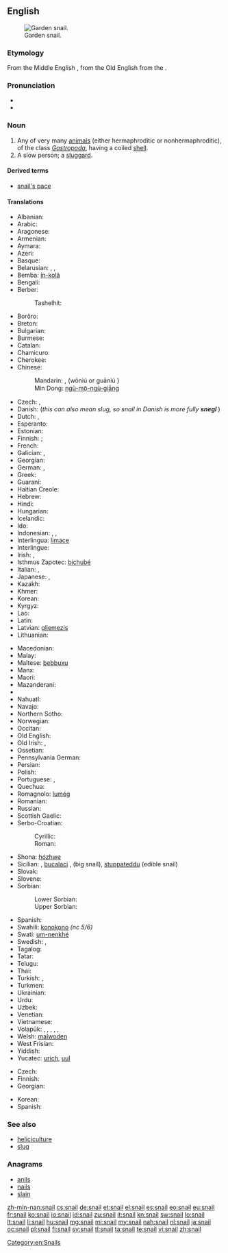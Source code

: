 ==English==
{{wikipedia}}
{{commons|Helicidae}}
[[Image:Snail2.JPG|thumb|Garden snail.]]

===Etymology===
From the Middle English {{term|snegge|lang=enm}}, from the Old English {{term|snægel|lang=ang}} from the {{etyl|gem-pro|en}} {{recons|snigilaz|lang=gem-pro}}.

===Pronunciation===
* {{audio|en-us-snail.ogg|Audio (US)}}
* {{rhymes|eɪl}}

===Noun===
{{en-noun}}

# Any of very many [[animal]]s (either hermaphroditic or nonhermaphroditic), of the class ''[[Gastropoda]]'', having a coiled [[shell]].
# A slow person; a [[sluggard]].

====Derived terms====
* [[snail's pace]]

{{flowbreak}}

====Translations====
{{trans-top|any animal of the class ''Gastropoda'' having a shell}}
* Albanian: {{t-|sq|kërmill}}
* Arabic: {{t-|ar|حلزونة|f|tr=ḥalazūna}}
* Aragonese: {{t-|an|caragol|m}}
* Armenian: {{t-|hy|խխունջ|tr=xxunǰ}}
* Aymara: {{t-|ay|ch'uru}}
* Azeri: {{t-|az|ilbiz}}
* Basque: {{t-|eu|barraskilo}}
* Belarusian: {{t+|be|смоўж|m|tr=smoŭž|sc=Cyrl}}, {{t-|be|слімак|m|tr=slimák|sc=Cyrl}}, {{t-|be|улітка|f|tr=ulítka|sc=Cyrl}}
* Bemba: [[ín-kolâ]]
* Bengali: {{t-|bn|শামুক|tr=shamuk|sc=Beng}}
* Berber:
*: Tashelhit: {{tø|shi|aɣwlal|m|tr=aghwlal}}
* Borôro: {{tø|bor|uruwo}}
* Breton: {{t-|br|melc'houed}}
* Bulgarian: {{t+|bg|охлюв|m|tr=óhljuv}}
* Burmese: {{t+|my|ခရုပက်ကျိ|tr=hkăyu.petkyi.}}
* Catalan: {{t+|ca|caragol|m}}
* Chamicuro: {{tø|ccc|shyamo}}
* Cherokee: {{t-|chr|ᎡᎳᏆ|tr=elaqua|sc=Cher}}
* Chinese:
*: Mandarin: {{t-|cmn|蝸牛|sc=Hani}}, {{t-|cmn|蜗牛}} (wōniú {{qualifier|PRC}} or guāniú {{qualifier|Taiwan}})
*: Min Dong: [[ngù-mō̤-ngù-giāng]]
* Czech: {{t+|cs|hlemýžď|m}}, {{t+|cs|šnek|m}}
* Danish: {{t-|da|snegl|c}} (''this can also mean slug, so snail in Danish is more fully '''snegl {{t-|da|med}} {{t+|da|skal}}''''')
* Dutch: {{t+|nl|slak|f}}, {{t+|nl|huisjesslak|f}}
* Esperanto: {{t+|eo|heliko}}
* Estonian: {{t-|et|tigu}}
* Finnish: {{t-|fi|kotilo}}; {{t+|fi|etana}}
* French: {{t+|fr|escargot|m}}
* Galician: {{t-|gl|caracol|m}}, {{t+|gl|cosco|m}}
* Georgian: {{t-|ka|ლოკოკინა|tr=lokokina|sc=Geor}}
* German: {{t+|de|Schnecke|f}} {{gloss|any animal of the class Gastropoda, also without shell}}, {{t-|de|Gehäuseschnecke|f}}
* Greek: {{t+|el|σαλιγκάρι|n|tr=saligkári}}
* Guaraní: {{t-|gn|jatyta}}
* Haitian Creole: {{tø|ht|kalmason}}
* Hebrew: {{t+|he|שבלול|m|alt=שַׁבְּלוּל|tr=shablúl}}
* Hindi: {{t-|hi|घोंगा|tr=ghõṅgā|sc=Deva}}
* Hungarian: {{t+|hu|csiga}}
* Icelandic: {{t+|is|snigill|m}}
* Ido: {{t+|io|heliko}}
* Indonesian: {{t+|id|bekicot}}, {{t+|id|keong}}, {{t+|id|siput}}
* Interlingua: [[limace]]
* Interlingue: {{t-|ie|helice}}
* Irish: {{t+|ga|seilide|m}}, {{t-|ga|seilmide|m}}
* Isthmus Zapotec: [[bichubé]]
* Italian: {{t+|it|chiocciola|f}}, {{t+|it|lumaca|f}}
* Japanese: {{t+|ja|蝸牛|tr=かたつむり, katatsumuri|sc=Jpan}}, {{t-|ja|カタツムリ|tr=katatsumuri|sc=Jpan}}
* Kazakh: {{t|kk|ұлу|tr=ulw|sc=Cyrl}}
* Khmer: {{t+|km|ខ្យង|tr=kyɑɑng|sc=Khmr}}
* Korean: {{t+|ko|달팽이|tr=dalpaeng-i|sc=Kore}}
* Kyrgyz: {{t-|ky|үлүл|tr=ülül|sc=Cyrl}}
* Lao: {{t+|lo|ຫອຍນ້ຳຈືດ|tr=hǭi nam chư̄t|sc=Laoo}}
* Latin: {{t+|la|cochlea|f}}
* Latvian: [[gliemezis]] {{m}}
* Lithuanian: {{t+|lt|sraigė|f}}
{{trans-mid}}
* Macedonian: {{t-|mk|полжав|m|tr=pólžav}}
* Malay: {{t-|ms|siput}}
* Maltese: [[bebbuxu]] {{m}}
* Manx: {{t-|gv|crammag}}
* Maori: {{t-|mi|pūpū}}
* Mazanderani: {{tø|mzn|لیسک|sc=fa-Arab}}
* {{trreq|mn}}
* Nahuatl: {{t+|nah|tecciztli}}
* Navajo: {{tø|nv|chʼosh chʼééh digháhii}}
* Northern Sotho: {{tø|nso|kgohu}}
* Norwegian: {{t+|no|snegle|f|m}}
* Occitan: {{t+|oc|cagaraula|f}}
* Old English: {{t-|ang|snægl|m}}
* Old Irish: {{tø|sga|seilche|m}}, {{tø|sga|seilide|m}}
* Ossetian: {{tø|os|сæтæлæг|tr=sætælæg|sc=Cyrl}}
* Pennsylvania German: {{tø|pdc|Schneck|m}}
* Persian: {{t+|fa|حلزون|tr=halazun|sc=fa-Arab}}
* Polish: {{t+|pl|ślimak|m}}
* Portuguese: {{t+|pt|caramujo|m}}, {{t+|pt|caracol|m}}
* Quechua: {{t-|qu|ch'uru}}
* Romagnolo: [[lumég]] {{f}}
* Romanian: {{t+|ro|melc|m}}
* Russian: {{t+|ru|улитка|f|tr=ulítka}}
* Scottish Gaelic: {{t-|gd|seilcheag|f}}
* Serbo-Croatian:
*: Cyrillic: {{t-|sh|пуж|alt=пу̑ж|m|sc=Cyrl}}
*: Roman: {{t-|sh|puž|alt=pȗž|m}}
* Shona: [[hózhwe]]
* Sicilian: {{t+|scn|babbaluciu|m}}, [[bucalaci]] {{m}} , {{t+|scn|crastuni|m}} (big snail), [[stuppateddu]] {{m}} (edible snail)
* Slovak: {{t-|sk|slimák|m}}
* Slovene: {{t+|sl|polž|m}}
* Sorbian:
*: Lower Sorbian: {{tø|dsb|slinik|m}}
*: Upper Sorbian: {{t-|hsb|šlink|m}}
* Spanish: {{t+|es|caracol|m}}
* Swahili: [[konokono]] ''(nc 5/6)''
* Swati: [[um-nenkhé]]
* Swedish: {{t-|sv|snäcka|c}}, {{t+|sv|snigel|c}}
* Tagalog: {{t-|tl|kuhol}}
* Tatar: {{t-|tt|лайлач|tr=laylaç|sc=Cyrl}}
* Telugu: {{t+|te|నత్త|tr=natta}}
* Thai: {{t-|th|หอยทาก|tr=hŏi tâak|sc=Thai}}
* Turkish: {{t+|tr|salyangoz}}, {{t-|tr|sümüklüböcek}}
* Turkmen: {{t-|tk|ulitka}}
* Ukrainian: {{t-|uk|равлик|m|tr=rávlyk|sc=Cyrl}}
* Urdu: {{t-|ur|گھونگا|tr=ghõṅgā|sc=ur-Arab}}
* Uzbek: {{t-|uz|chayon}}
* Venetian: {{tø|vec|sciùs}}
* Vietnamese: {{t+|vi|ốc}}
* Volapük: {{qualifier|♂♀ hermaphroditic/nonhermaphroditic}} {{t+|vo|snel}}, {{qualifier|♂ nonhermaphroditic}} {{t-|vo|hisnel}}, {{qualifier|♀ nonhermaphroditic}} {{t-|vo|jisnel}}, {{qualifier|♂♀ offspring, hermaphroditic/nonhermaphroditic}} {{t-|vo|snelül}}, {{qualifier|♂ offspring, nonhermaphroditic}} {{t-|vo|hisnelül}}, {{qualifier|♀ offspring, nonhermaphroditic}} {{t-|vo|jisnelül}}
* Welsh: [[malwoden]]
* West Frisian: {{t-|fy|slak}}
* Yiddish: {{t-|yi|שׁנעק|m|tr=shnek}}
* Yucatec: [[urich#Yucatec|urich]], [[uul#Yucatec|uul]]
{{trans-bottom}}

{{trans-top|sluggard}}
* Czech: {{t+|cs|šnek|m}}
* Finnish: {{t+|fi|etana}}
* Georgian: {{t-|ka|ლოკოკინა|tr=lokokina|sc=Geor}}
{{trans-mid}}
* Korean: {{t-|ko|느림보|sc=Kore}}
* Spanish: {{t+|es|tortuga|f}}
{{trans-bottom}}

===See also===
* [[heliciculture]]
* [[slug]]

===Anagrams===
* [[anils#English|anils]]
* [[nails#English|nails]]
* [[slain#English|slain]]

[[Category:en:Snails]]

[[zh-min-nan:snail]]
[[cs:snail]]
[[de:snail]]
[[et:snail]]
[[el:snail]]
[[es:snail]]
[[eo:snail]]
[[eu:snail]]
[[fr:snail]]
[[ko:snail]]
[[io:snail]]
[[id:snail]]
[[zu:snail]]
[[it:snail]]
[[kn:snail]]
[[sw:snail]]
[[lo:snail]]
[[lt:snail]]
[[li:snail]]
[[hu:snail]]
[[mg:snail]]
[[mi:snail]]
[[my:snail]]
[[nah:snail]]
[[nl:snail]]
[[ja:snail]]
[[oc:snail]]
[[pl:snail]]
[[fi:snail]]
[[sv:snail]]
[[tl:snail]]
[[ta:snail]]
[[te:snail]]
[[vi:snail]]
[[zh:snail]]